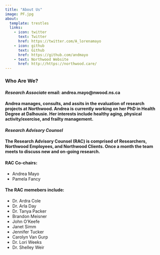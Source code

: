 ```yaml
---
title: "About Us"
image: PF.jpg
about:
  template: trestles
  links:
    - icon: twitter
      text: Twitter
      href: https://twitter.com/A_lorenamayo
    - icon: github
      text: Github
      href: https://github.com/andmayo
    - text: Northwood Website
      href: http://https://northwood.care/
---
```


### Who Are We? 
#### ***Research Associate *** email: andrea.mayo@nwood.ns.ca
#### Andrea manages, consults, and assits in the evaluation of research projects at Northwood. Andrea is currently working on her PhD in Health Degree at Dalhousie. Her interests include healthy aging, physical activity/exercise, and frailty management. 
#### ***Research Advisory Counsel***
#### The Research Advisory Counsel (RAC) is comprised of Researchers, Northwood Employees, and Northwood Clients. Once a month the team meets to discuss new and on-going research. 

#### RAC Co-chairs: 
* Andrea Mayo 
* Pamela Fancy 

#### The RAC memebers include: 
* Dr. Ardra Cole 
* Dr. Arla Day  
* Dr. Tanya Packer 
* Brandon Meisner 
* John O'Keefe
* Janet Simm 
* Jennifer Tucker 
* Carolyn Van Gurp 
* Dr. Lori Weeks 
* Dr. Shelley Weir
